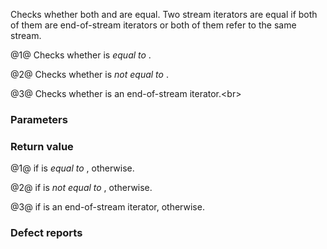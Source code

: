 {{title|1=operator==,!={{small|(std::istream_iterator&lt;T, CharT, Traits, Dist&gt;)}}}}
{{cpp/iterator/istream_iterator/navbar}}
{{dcl begin}}
{{dcl header|iterator}}
{{dcl|num=1|1=
template&lt; class T, class CharT, class Traits, class Dist &gt;
bool operator==( const std::istream_iterator&lt;T, CharT, Traits, Dist&gt;&amp; lhs,
                 const std::istream_iterator&lt;T, CharT, Traits, Dist&gt;&amp; rhs );
}}
{{dcl|num=2|until=c++20|1=
template&lt; class T, class CharT, class Traits, class Dist &gt;
bool operator!=( const std::istream_iterator&lt;T, CharT, Traits, Dist&gt;&amp; lhs,
                 const std::istream_iterator&lt;T, CharT, Traits, Dist&gt;&amp; rhs );
}}
{{dcl|num=3|since=c++20|1=
friend bool operator==( const istream_iterator&amp; i, std::default_sentinel_t );
}}
{{dcl end}}

Checks whether both {{c|lhs}} and {{c|rhs}} are equal. Two stream iterators are equal if both of them are end-of-stream iterators or both of them refer to the same stream.

@1@ Checks whether {{c|lhs}} is ''equal to'' {{c|rhs}}.

@2@ Checks whether {{c|lhs}} is ''not equal to'' {{c|rhs}}.

@3@ Checks whether {{c|lhs}} is an end-of-stream iterator.&lt;br&gt;{{cpp/hidden friend|std::istream_iterator&lt;T, CharT, Traits, Dist&gt;}}

{{rrev|since=c++20|
{{cpp/note synthesized eq}}
}}

===Parameters===
{{par begin}}
{{par|lhs, rhs|stream iterators to compare}}
{{par end}}

===Return value===
@1@ {{c|true}} if {{c|lhs}} is ''equal to'' {{c|rhs}}, {{c|false}} otherwise.

@2@ {{c|true}} if {{c|lhs}} is ''not equal to'' {{c|rhs}}, {{c|false}} otherwise.

@3@ {{c|true}} if {{c|lhs}} is an end-of-stream iterator, {{c|false}} otherwise.

{{cpp/impldef exception}}

===Defect reports===
{{dr list begin}}
{{dr list item|wg=lwg|dr=261|std=C++98|before=the description of {{tt|1=operator!=}} was missing|after=added}}
{{dr list end}}

{{langlinks|ja|zh}}